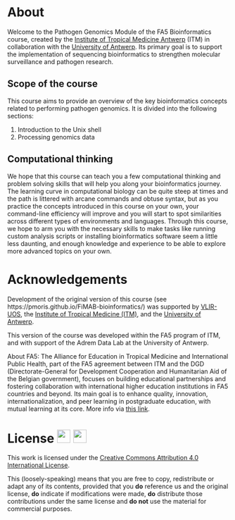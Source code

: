 # About {.unnumbered}

Welcome to the Pathogen Genomics Module of the FA5 Bioinformatics course, created by the [Institute of Tropical Medicine Antwerp](https://www.itg.be/en/) (ITM) in collaboration with the [University of Antwerp](https://www.uantwerpen.be/en/). Its primary goal is to support the implementation of sequencing bioinformatics to strengthen molecular surveillance and pathogen research. 

## Scope of the course

This course aims to provide an overview of the key bioinformatics concepts related to performing pathogen genomics. It is divided into the following sections:

1. Introduction to the Unix shell
2. Processing genomics data


## Computational thinking

We hope that this course can teach you a few computational thinking and problem solving skills that will help you along your bioinformatics journey. The learning curve in computational biology can be quite steep at times and the path is littered with arcane commands and obtuse syntax, but as you practice the concepts introduced in this course on your own, your command-line efficiency will improve and you will start to spot similarities across different types of environments and languages. Through this course, we hope to arm you with the necessary skills to make tasks like running custom analysis scripts or installing bioinformatics software seem a little less daunting, and enough knowledge and experience to be able to explore more advanced topics on your own.

# Acknowledgements {.unnumbered}

<!-- This course was made possible thanks to the support of [VLIR-UOS](https://www.vliruos.be) and the [Institute of Tropical Medicine](https://www.itg.be/en). -->

Development of the original version of this course (see https://pmoris.github.io/FiMAB-bioinformatics/) was supported by [VLIR-UOS](https://www.vliruos.be), the [Institute of Tropical Medicine (ITM)](https://www.itg.be/en), and the [University of Antwerp](https://www.uantwerpen.be/en/). 

This version of the course was developed within the FA5 program of ITM, and with support of the Adrem Data Lab at the University of Antwerp. 

About FA5: The Alliance for Education in Tropical Medicine and International Public Health, part of the FA5 agreement between ITM and the DGD (Directorate-General for Development Cooperation and Humanitarian Aid of the Belgian government), focuses on building educational partnerships and fostering collaboration with international higher education institutions in FA5 countries and beyond. Its main goal is to enhance quality, innovation, internationalization, and peer learning in postgraduate education, with mutual learning at its core. More info via [this link](https://www.itg.be/en/study/collaboration).

# License [![](https://mirrors.creativecommons.org/presskit/icons/cc.svg){fig-alt="CC" height=30px}](https://creativecommons.org/licenses/by/4.0/) [![](https://mirrors.creativecommons.org/presskit/icons/by.svg){fig-alt="BY" height=30px}](https://creativecommons.org/licenses/by/4.0/) {.unnumbered}

This work is licensed under the [Creative Commons Attribution 4.0 International License](https://creativecommons.org/licenses/by/4.0/).

This (loosely-speaking) means that you are free to copy, redistribute or adapt any of its contents, provided that you **do** reference us and the original license, **do** indicate if modifications were made, **do** distribute those contributions under the same license and **do not** use the material for commercial purposes.
